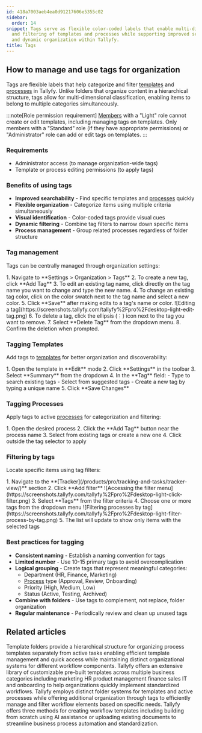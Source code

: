 ```yaml
---
id: 418a7003aeb4ea0d91217606e5355c02
sidebar:
  order: 14
snippet: Tags serve as flexible color-coded labels that enable multi-dimensional classification
  and filtering of templates and processes while supporting improved searchability
  and dynamic organization within Tallyfy.
title: Tags
---
```



## How to manage and use tags for organization

Tags are flexible labels that help categorize and filter [templates](/products/pro/documenting/templates/) and [processes](/products/pro/tracking-and-tasks/processes/) in Tallyfy. Unlike folders that organize content in a hierarchical structure, tags allow for multi-dimensional classification, enabling items to belong to multiple categories simultaneously.

:::note[Role permission requirement]
[Members](/products/pro/documenting/members/) with a "Light" role cannot create or edit templates, including managing tags on templates. Only members with a "Standard" role (if they have appropriate permissions) or "Administrator" role can add or edit tags on templates.
:::

### Requirements
- Administrator access (to manage organization-wide tags)
- Template or process editing permissions (to apply tags)

### Benefits of using tags

- **Improved searchability** - Find specific templates and [processes](/products/pro/tracking-and-tasks/processes/) quickly
- **Flexible organization** - Categorize items using multiple criteria simultaneously
- **Visual identification** - Color-coded tags provide visual cues
- **Dynamic filtering** - Combine tag filters to narrow down specific items
- **Process management** - Group related processes regardless of folder structure

### Tag management

Tags can be centrally managed through organization settings:

<Steps>
1. Navigate to **Settings > Organization > Tags**
2. To create a new tag, click **Add Tag**
3. To edit an existing tag name, click directly on the tag name you want to change and type the new name.
4. To change an existing tag color, click on the color swatch next to the tag name and select a new color.
5. Click **Save** after making edits to a tag's name or color.
   ![Editing a tag](https://screenshots.tallyfy.com/tallyfy%2Fpro%2Fdesktop-light-edit-tag.png)
6. To delete a tag, click the ellipsis (⋮) icon next to the tag you want to remove.
7. Select **Delete Tag** from the dropdown menu.
8. Confirm the deletion when prompted.
</Steps>

### Tagging Templates

Add tags to [templates](/products/pro/documenting/templates/) for better organization and discoverability:

<Steps>
1. Open the template in **Edit** mode
2. Click **Settings** in the toolbar
3. Select **Summary** from the dropdown
4. In the **Tag** field:
   - Type to search existing tags
   - Select from suggested tags
   - Create a new tag by typing a unique name
5. Click **Save Changes**
</Steps>

### Tagging Processes

Apply tags to active [processes](/products/pro/tracking-and-tasks/processes/) for categorization and filtering:

<Steps>
1. Open the desired process
2. Click the **Add Tag** button near the process name
3. Select from existing tags or create a new one
4. Click outside the tag selector to apply
</Steps>

### Filtering by tags

Locate specific items using tag filters:

<Steps>
1. Navigate to the **[Tracker](/products/pro/tracking-and-tasks/tracker-view/)** section
2. Click **Add filter**
   ![Accessing the filter menu](https://screenshots.tallyfy.com/tallyfy%2Fpro%2Fdesktop-light-click-filter.png)
3. Select **Tags** from the filter criteria
4. Choose one or more tags from the dropdown menu
   ![Filtering processes by tag](https://screenshots.tallyfy.com/tallyfy%2Fpro%2Fdesktop-light-filter-process-by-tag.png)
5. The list will update to show only items with the selected tags
</Steps>

### Best practices for tagging

- **Consistent naming** - Establish a naming convention for tags
- **Limited number** - Use 10-15 primary tags to avoid overcomplication
- **Logical grouping** - Create tags that represent meaningful categories:
  - Department (HR, Finance, Marketing)
  - [Process](/products/pro/tracking-and-tasks/processes/) type (Approval, Review, Onboarding)
  - Priority (High, Medium, Low)
  - Status (Active, Testing, Archived)
- **Combine with folders** - Use tags to complement, not replace, folder organization
- **Regular maintenance** - Periodically review and clean up unused tags


## Related articles
<CardGrid>
<LinkTitleCard header="<b>Templates > Organize templates into folders</b>" href="/products/pro/documenting/templates/organize-templates-into-folders/" > Template folders provide a hierarchical structure for organizing process templates separately from active tasks enabling efficient template management and quick access while maintaining distinct organizational systems for different workflow components. </LinkTitleCard>
<LinkTitleCard header="<b>Templates > Sample templates</b>" href="/products/pro/documenting/templates/how-can-i-access-tallyfys-sample-templates/" > Tallyfy offers an extensive library of customizable pre-built templates across multiple business categories including marketing HR product management finance sales IT and onboarding to help organizations quickly implement standardized workflows. </LinkTitleCard>
<LinkTitleCard header="<b>Tasks View > Organize tasks and processes into folders</b>" href="/products/pro/tracking-and-tasks/tasks-view/how-can-i-add-tasks-to-folders-in-tallyfy/" > Tallyfy employs distinct folder systems for templates and active processes while offering additional organization through tags to efficiently manage and filter workflow elements based on specific needs. </LinkTitleCard>
<LinkTitleCard header="<b>Templates > Create a template</b>" href="/products/pro/documenting/templates/create-template/" > Tallyfy offers three methods for creating workflow templates including building from scratch using AI assistance or uploading existing documents to streamline business process automation and standardization. </LinkTitleCard>
</CardGrid>